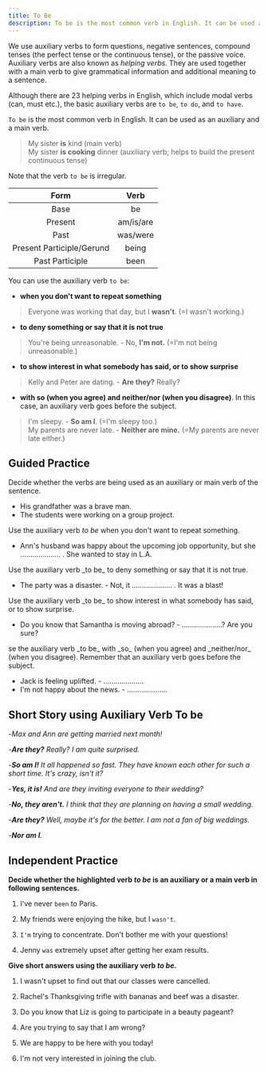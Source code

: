 ```yaml
---
title: To Be
description: To be is the most common verb in English. It can be used as an auxiliary and a main verb
---
```


We use auxiliary verbs to form questions, negative sentences, compound tenses (the perfect tense or the continuous tense), or the passive voice. Auxiliary verbs are also known as _helping verbs_. They are used together with a main verb to give grammatical information and additional meaning to a sentence.

Although there are 23 helping verbs in English, which include modal verbs (can, must etc.), the basic auxiliary verbs are `to be`, `to do`, and `to have`.

`To be` is the most common verb in English. It can be used as an auxiliary and a main verb.

> My sister **is** kind (main verb)  
> My sister **is cooking** dinner (auxiliary verb; helps to build the present continuous tense)

Note that the verb `to be` is irregular.

|           Form            |   Verb    |
| :-----------------------: | :-------: |
|           Base            |    be     |
|          Present          | am/is/are |
|           Past            | was/were  |
| Present Participle/Gerund |   being   |
|      Past Participle      |   been    |

You can use the auxiliary verb `to be`:

- **when you don't want to repeat something**

> Everyone was working that day, but I **wasn't**. (=I wasn't working.)

- **to deny something or say that it is not true**

> You're being unreasonable. - No, **I'm not.** (=I'm not being unreasonable.)

- **to show interest in what somebody has said, or to show surprise**

> Kelly and Peter are dating. - **Are they?** Really?

- **with so (when you agree) and neither/nor (when you disagree)**. In this case, an auxiliary verb goes before the subject.

> I'm sleepy. - **So am I**. (=I'm sleepy too.)  
> My parents are never late. - **Neither are mine.** (=My parents are never late either.)

## Guided Practice

<Callout mt={8}>
  Decide whether the verbs are being used as an auxiliary or main verb of the sentence.
</Callout>

- His grandfather was a brave man. <Tooltip content="main verb" />
- The students were working on a group project. <Tooltip content="auxiliary verb" />

<Callout>Use the auxiliary verb _to be_ when you don't want to repeat something.</Callout>

- Ann's husband was happy about the upcoming job opportunity, but she .................... . She wanted to stay in L.A. <Tooltip content="wasn't" />

<Callout>
  Use the auxiliary verb _to be_ to deny something or say that it is not true.
</Callout>

- The party was a disaster. - Not, it .................... . It was a blast! <Tooltip content="wasn't" />

<Callout>
  Use the auxiliary verb _to be_ to show interest in what somebody has said, or to show
  surprise.
</Callout>

- Do you know that Samantha is moving abroad? - ....................? Are you sure? <Tooltip content="Is she?" />

<Callout>
  se the auxiliary verb _to be_ with _so_ (when you agree) and _neither/nor_ (when you
  disagree). Remember that an auxiliary verb goes before the subject.
</Callout>

- Jack is feeling uplifted. - .................... <Tooltip content="So is she." />
- I'm not happy about the news. - .................... <Tooltip content="Neither am I." />

## Short Story using Auxiliary Verb To be

-_Max and Ann are getting married next month!_

-_**Are they?** Really? I am quite surprised._

-_**So am I!** It all happened so fast. They have known each other for such a short time. It's crazy, isn't it?_

-_**Yes, it is!** And are they inviting everyone to their wedding?_

-_**No, they aren't.** I think that they are planning on having a small wedding._

-_**Are they?** Well, maybe it's for the better. I am not a fan of big weddings._

-_**Nor am I**._

## Independent Practice

**Decide whether the highlighted verb _to be_ is an auxiliary or a main verb in following sentences.**

1. I've never `been` to Paris. <Tooltip content="main verb" />

2. My friends were enjoying the hike, but I `wasn't`. <Tooltip content="auxiliary verb" />

3. `I'm` trying to concentrate. Don't bother me with your questions! <Tooltip content="auxiliary verb" />

4. Jenny `was` extremely upset after getting her exam results. <Tooltip content="main verb" />

**Give short answers using the auxiliary verb _to be_.**

1. I wasn't upset to find out that our classes were cancelled. <Tooltip content="Nor was I/Neither was I" />

2. Rachel's Thanksgiving trifle with bananas and beef was a disaster. <Tooltip content="Yes, it was./No, it wasn't. Joey liked it." />

3. Do you know that Liz is going to participate in a beauty pageant? <Tooltip content="Is she? Really?" />

4. Are you trying to say that I am wrong? <Tooltip content="Yes, I am./No, I'm not." />

5. We are happy to be here with you today! <Tooltip content="So am I!" />

6. I'm not very interested in joining the club. <Tooltip content="Nor am I./Neither am I." />
